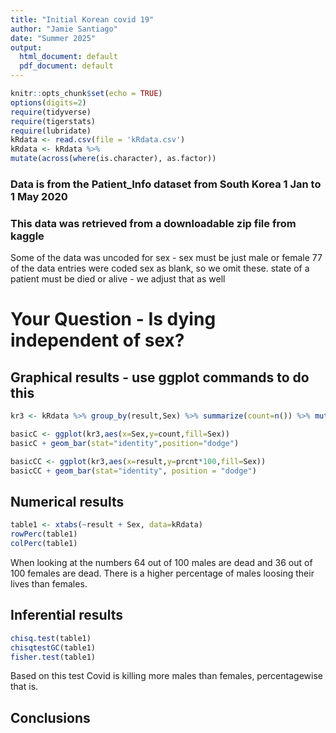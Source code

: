 ```yaml
---
title: "Initial Korean covid 19"
author: "Jamie Santiago"
date: "Summer 2025"
output:
  html_document: default
  pdf_document: default
---
```


```r
knitr::opts_chunk$set(echo = TRUE)
options(digits=2)
require(tidyverse)
require(tigerstats)
require(lubridate)
kRdata <- read.csv(file = 'kRdata.csv')
kRdata <- kRdata %>%
mutate(across(where(is.character), as.factor))

```
### Data is from the Patient_Info dataset from South Korea 1 Jan to 1 May 2020
### This data was retrieved from a downloadable zip file from kaggle

Some of the data was uncoded for sex - sex must be just male or female
77 of the data entries were coded sex  as blank, so we omit these.
state of a patient must be died or alive - we adjust that as well   
  
# Your Question - Is dying independent of sex?





## Graphical results - use ggplot commands to do this  

```r
kr3 <- kRdata %>% group_by(result,Sex) %>% summarize(count=n()) %>% mutate(prcnt=count/sum(count))
```


```r
basicC <- ggplot(kr3,aes(x=Sex,y=count,fill=Sex))
basicC + geom_bar(stat="identity",position="dodge")
```



```r
basicCC <- ggplot(kr3,aes(x=result,y=prcnt*100,fill=Sex)) 
basicCC + geom_bar(stat="identity", position = "dodge")
```

  
  
## Numerical results

```r
table1 <- xtabs(~result + Sex, data=kRdata)
rowPerc(table1)
colPerc(table1)
```

When looking at the numbers 64 out of 100 males are dead and 36 out of 100 females are dead. There is a higher percentage of males loosing their lives than females.

## Inferential results 


```r
chisq.test(table1)
chisqtestGC(table1)
fisher.test(table1)
```
Based on this test Covid is killing more males than females, percentagewise that is.

## Conclusions

